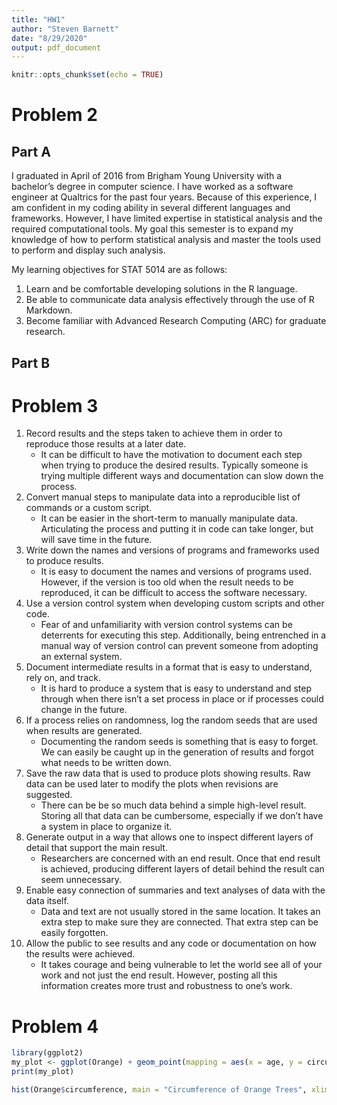 ```yaml
---
title: "HW1"
author: "Steven Barnett"
date: "8/29/2020"
output: pdf_document
---
```


```r
knitr::opts_chunk$set(echo = TRUE)
```

# Problem 2

## Part A

I graduated in April of 2016 from Brigham Young University with a bachelor's degree in computer science. I have worked as a software engineer at Qualtrics for the past four years. Because of this experience, I am confident in my coding ability in several different languages and frameworks. However, I have limited expertise in statistical analysis and the required computational tools. My goal this semester is to expand my knowledge of how to perform statistical analysis and master the tools used to perform and display such analysis. 

My learning objectives for STAT 5014 are as follows:

1. Learn and be comfortable developing solutions in the R language.
2. Be able to communicate data analysis effectively through the use of R Markdown.
3. Become familiar with Advanced Research Computing (ARC) for graduate research.

## Part B

\begin{equation}
f(x|\mu,\sigma^2) = \frac{1}{\sqrt{2\pi}\sigma} e^{-(x - \mu)^2 / (2\sigma^2)},\;\; -\infty \textless x \textless \infty,\;\; -\infty \textless \mu \textless \infty,\;\; \sigma \textgreater 0
\end{equation}

\begin{equation}
f(x|\nu) = \frac{\Gamma(\frac{\nu+1}{2})}{\Gamma(\frac{\nu}{2})} \frac{1}{\sqrt{\nu\pi}} \frac{1}{(1 + (\frac{x^2}{\nu}))^{(\nu +1)/2}},\;\; -\infty \textless x \textless \infty,\;\; \nu = 1,\ldots
\end{equation}

\begin{equation}
f(x|p) = \frac{1}{\Gamma(p/2)2^{p/2}} x^{(p/2) - 1}e^{-x/2};\;\; 0 \le x \textless \infty;\;\; p = 1, 2,\ldots
\end{equation}

# Problem 3

1. Record results and the steps taken to achieve them in order to reproduce those results at a later date.
    + It can be difficult to have the motivation to document each step when trying to produce the desired results. Typically someone is trying multiple different ways and documentation can slow down the process.
2. Convert manual steps to manipulate data into a reproducible list of commands or a custom script.
    + It can be easier in the short-term to manually manipulate data. Articulating the process and putting it in code can take longer, but will save time in the future.
3. Write down the names and versions of programs and frameworks used to produce results.
    + It is easy to document the names and versions of programs used. However, if the version is too old when the result needs to be reproduced, it can be difficult to access the software necessary.
4. Use a version control system when developing custom scripts and other code.
    + Fear of and unfamiliarity with version control systems can be deterrents for executing this step. Additionally, being entrenched in a manual way of version control can prevent someone from adopting an external system.
5. Document intermediate results in a format that is easy to understand, rely on, and track.
    + It is hard to produce a system that is easy to understand and step through when there isn't a set process in place or if processes could change in the future. 
6. If a process relies on randomness, log the random seeds that are used when results are generated.
    + Documenting the random seeds is something that is easy to forget. We can easily be caught up in the generation of results and forgot what needs to be written down.
7. Save the raw data that is used to produce plots showing results. Raw data can be used later to modify the plots when revisions are suggested.
    + There can be be so much data behind a simple high-level result. Storing all that data can be cumbersome, especially if we don't have a system in place to organize it.
8. Generate output in a way that allows one to inspect different layers of detail that support the main result.
    + Researchers are concerned with an end result. Once that end result is achieved, producing different layers of detail behind the result can seem unnecessary.
9. Enable easy connection of summaries and text analyses of data with the data itself.
    + Data and text are not usually stored in the same location. It takes an extra step to make sure they are connected. That extra step can be easily forgotten.
10. Allow the public to see results and any code or documentation on how the results were achieved.
    + It takes courage and being vulnerable to let the world see all of your work and not just the end result. However, posting all this information creates more trust and robustness to one's work.

# Problem 4

```r
library(ggplot2)
my_plot <- ggplot(Orange) + geom_point(mapping = aes(x = age, y = circumference, color = Tree)) + labs(x = "Age (days)", y = "Circumference (mm)", title = "Growth of orange trees with respect to age and type")
print(my_plot)
```

```r
hist(Orange$circumference, main = "Circumference of Orange Trees", xlim = c(0,250), xlab = "Circumference (mm)")
```